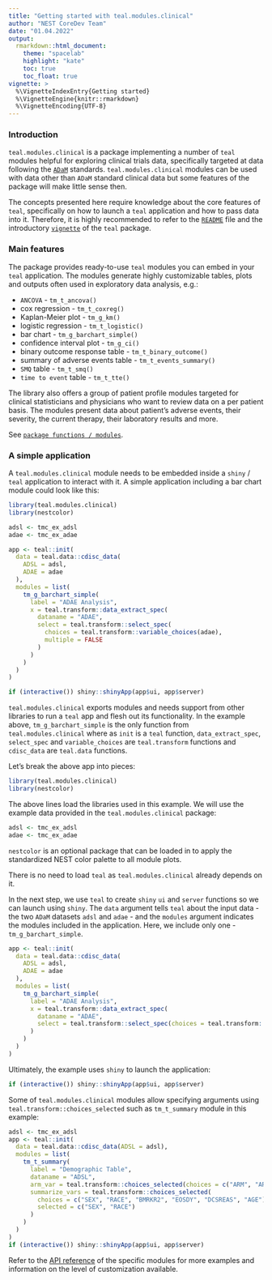 ```yaml
---
title: "Getting started with teal.modules.clinical"
author: "NEST CoreDev Team"
date: "01.04.2022"
output:
  rmarkdown::html_document:
    theme: "spacelab"
    highlight: "kate"
    toc: true
    toc_float: true
vignette: >
  %\VignetteIndexEntry{Getting started}
  %\VignetteEngine{knitr::rmarkdown}
  %\VignetteEncoding{UTF-8}
---
```

### Introduction
`teal.modules.clinical` is a package implementing a number of `teal` modules helpful for exploring clinical
trials data, specifically targeted at data following the [`ADaM`](https://www.cdisc.org/standards/foundational/adam) 
standards. `teal.modules.clinical` modules can be used with data other than `ADaM` standard clinical data but some 
features of the package will make little sense then.

The concepts presented here require knowledge about the core features of `teal`, specifically on how to launch a `teal`
application and how to pass data into it. Therefore, it is highly recommended to refer to the [`README`](https://insightsengineering.github.io/teal/index.html) file and 
the introductory [`vignette`](https://insightsengineering.github.io/teal/articles/teal.html) of the `teal` package.

### Main features
The package provides ready-to-use `teal` modules you can embed in your `teal` application. The modules
generate highly customizable tables, plots and outputs often used in exploratory data analysis, e.g.:

- `ANCOVA` - `tm_t_ancova()`
- cox regression - `tm_t_coxreg()`
- Kaplan-Meier plot - `tm_g_km()`
- logistic regression - `tm_t_logistic()`
- bar chart - `tm_g_barchart_simple()`
- confidence interval plot - `tm_g_ci()`
- binary outcome response table - `tm_t_binary_outcome()`
- summary of adverse events table - `tm_t_events_summary()`
- `SMQ` table - `tm_t_smq()`
- `time to event` table - `tm_t_tte()`

The library also offers a group of patient profile modules targeted for clinical statisticians and physicians
who want to review data on a per patient basis. The modules present data about patient's adverse events,
their severity, the current therapy, their laboratory results and more.

See [`package functions / modules`](https://insightsengineering.github.io/teal.modules.clinical/reference/index.html).

### A simple application
A `teal.modules.clinical` module needs to be embedded inside a `shiny` / `teal` application to interact with it. 
A simple application including a bar chart module could look like this:

```r
library(teal.modules.clinical)
library(nestcolor)

adsl <- tmc_ex_adsl
adae <- tmc_ex_adae

app <- teal::init(
  data = teal.data::cdisc_data(
    ADSL = adsl,
    ADAE = adae
  ),
  modules = list(
    tm_g_barchart_simple(
      label = "ADAE Analysis", 
      x = teal.transform::data_extract_spec(
        dataname = "ADAE",
        select = teal.transform::select_spec(
          choices = teal.transform::variable_choices(adae),
          multiple = FALSE
        )
      )
    )
  )
)

if (interactive()) shiny::shinyApp(app$ui, app$server)
```

`teal.modules.clinical` exports modules and needs support from other libraries to run a `teal` app and flesh out its 
functionality. In the example above, `tm_g_barchart_simple` is the only function from `teal.modules.clinical` where as 
`init` is a `teal` function, `data_extract_spec`, `select_spec` and `variable_choices` are `teal.transform` functions 
and `cdisc_data` are `teal.data` functions.


Let's break the above app into pieces:
```r
library(teal.modules.clinical)
library(nestcolor)
```
The above lines load the libraries used in this example. We will use the example data provided in the `teal.modules.clinical` package:
```r
adsl <- tmc_ex_adsl
adae <- tmc_ex_adae
```
`nestcolor` is an optional package that can be loaded in to apply the standardized NEST color palette to all module plots.

There is no need to load `teal` as `teal.modules.clinical` already depends on it.

In the next step, we use `teal` to create `shiny` `ui` and `server` functions so we can launch using `shiny`. The `data`
argument tells `teal` about the input data - the two `ADaM` datasets `adsl` and `adae` - and the `modules`
argument indicates the modules included in the application. Here, we include only one - `tm_g_barchart_simple`.
```r
app <- teal::init(
  data = teal.data::cdisc_data(
    ADSL = adsl,
    ADAE = adae
  ),
  modules = list(
    tm_g_barchart_simple(
      label = "ADAE Analysis", 
      x = teal.transform::data_extract_spec(
        dataname = "ADAE",
        select = teal.transform::select_spec(choices = teal.transform::variable_choices(adae), multiple = FALSE)
      )
    )
  )
)
```

Ultimately, the example uses `shiny` to launch the application:
```r
if (interactive()) shiny::shinyApp(app$ui, app$server)
```

Some of `teal.modules.clinical` modules allow specifying arguments using `teal.transform::choices_selected` such as
`tm_t_summary` module in this example:
```r
adsl <- tmc_ex_adsl
app <- teal::init(
  data = teal.data::cdisc_data(ADSL = adsl),
  modules = list(
    tm_t_summary(
      label = "Demographic Table",
      dataname = "ADSL",
      arm_var = teal.transform::choices_selected(choices = c("ARM", "ARMCD"), selected = "ARM"),
      summarize_vars = teal.transform::choices_selected(
        choices = c("SEX", "RACE", "BMRKR2", "EOSDY", "DCSREAS", "AGE"),
        selected = c("SEX", "RACE")
      )
    )
  )
)
if (interactive()) shiny::shinyApp(app$ui, app$server)
```

Refer to the [API reference](https://insightsengineering.github.io/teal.modules.clinical/reference/index.html) of the
specific modules for more examples and information on the level of customization available.
